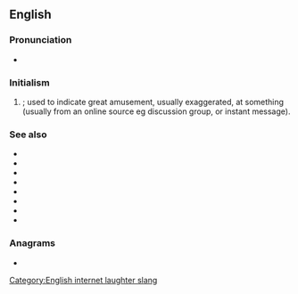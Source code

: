 {{also|lmao}}
==English==

===Pronunciation===
* {{IPA|/ɛlˌɛmˌeɪˈoʊ/|/ləˈmaʊ/|/ˈɛlˌmaʊ/|lang=en}}

===Initialism===
{{rfc-header|Initialism}}
{{head|en|initialism}}

# {{lb|en|Internet slang}} {{initialism of|lang=en|[[laughing]] my [[ass]] off|nodot=1}}; used to indicate great amusement, usually exaggerated, at something (usually from an online source eg discussion group, or instant message).

===See also===
* {{l|en|LOL}}
* {{l|en|LMFAO}}
* {{l|en|LMDO}}
* {{l|en|LMVO}}
* {{l|en|LMNO}}
* {{l|en|ROFL}}
* {{l|en|ROFLMAO}}
* {{l|en|roflcopter}}

===Anagrams===
* {{anagrams|en|a=almo|AMLO|Malo|loam|loma|malo|mola}}

[[Category:English internet laughter slang]]